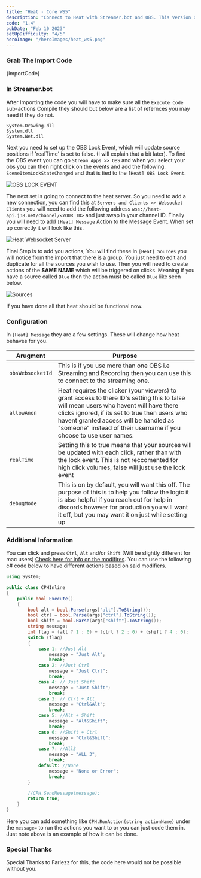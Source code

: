 ```yaml
---
title: "Heat - Core WS5"
description: "Connect to Heat with Streamer.bot and OBS. This Version only works with Websocket 5"
code: "1.4"
pubDate: "Feb 10 2023"
setUpDifficulty: "4/5"
heroImage: "/heroImages/heat_ws5.png"
---
```


### Grab The Import Code

<CopyButton>
{importCode}
</CopyButton>

### In Streamer.bot

After Importing the code you will have to make sure all the `Execute Code` sub-actions Compile they should but below are a list of refernces you may need if they do not.

```
System.Drawing.dll
System.dll
System.Net.dll
```

Next you need to set up the OBS Lock Event, which will update source positions if 'realTime' is set to false. (I will explain that a bit later). To find the OBS event you can go `Stream Apps >> OBS` and when you select your obs you can then right click on the events and add the following. `SceneItemLockStateChanged` and that is tied to the `[Heat] OBS Lock Event`.

![OBS LOCK EVENT](/buildImages/heat_core/LockEvent.png)

The next set is going to connect to the heat server. So you need to add a new connection, you can find this at `Servers and Clients >> Websocket Clients` you will need to add the following address `wss://heat-api.j38.net/channel/<YOUR ID>` and just swap in your channel ID. Finally you will need to add `[Heat] Message` Action to the Message Event. When set up correctly it will look like this.

![Heat Websocket Server](/buildImages/heat_core/heatWsClient.png)

Final Step is to add you actions, You will find these in `[Heat] Sources` you will notice from the import that there is a group. You just need to edit and duplicate for all the sources you wish to use. Then you will need to create actions of the **SAME NAME** which will be triggered on clicks. Meaning if you have a source called `Blue` then the action must be called `Blue` like seen below.

![Sources](/buildImages/heat_core/sources.png)

If you have done all that heat should be functional now.

### Configuration

In `[Heat] Message` they are a few settings. These will change how heat behaves for you. 

|Arugment|Purpose|
|---|---|
|`obsWebsocketId`| This is if you use more than one OBS i.e Streaming and Recording then you can use this to connect to the streaming one.|
|`allowAnon`| Heat requires the clicker (your viewers) to grant access to there ID's setting this to false will mean users who havent will have there clicks ignored, if its set to true then users who havent granted access will be handled as "someone" instead of their username if you choose to use user names.|
|`realTime`| Setting this to true means that your sources will be updated with each click, rather than with the lock event. This is not reccomented for high click volumes, false will just use the lock event|
|`debugMode`|This is on by default, you will want this off. The purpose of this is to help you follow the logic it is also helpful if you reach out for help in discords however for production you will want it off, but you may want it on just while setting up|

### Additional Information

You can click and press `Ctrl`, `Alt` and/or `Shift` (Will be slightly different for mac users)  [Check here for Info on the modifires](https://developer.mozilla.org/en-US/docs/Web/API/KeyboardEvent/getModifierState). You can use the following c# code below to have different actions based on said modifiers.

```cs
using System;

public class CPHInline
{
    public bool Execute()
    {
        bool alt = bool.Parse(args["alt"].ToString());
        bool ctrl = bool.Parse(args["ctrl"].ToString());
        bool shift = bool.Parse(args["shift"].ToString());
        string message;
        int flag = (alt ? 1 : 0) + (ctrl ? 2 : 0) + (shift ? 4 : 0);
        switch (flag)
        {
            case 1: //Just Alt
                message = "Just Alt";
                break;
            case 2: //Just Ctrl
                message = "Just Ctrl";
                break;
            case 4: // Just Shift
                message = "Just Shift";
                break;
            case 3: // Ctrl + Alt
                message = "Ctrl&Alt";
                break;
            case 5: //Alt + Shift
                message = "Alt&Shift";
                break;
            case 6: //Shift + Ctrl
                message = "Ctrl&Shift";
                break;
            case 7: //All3
                message = "ALL 3";
                break;
            default: //None
                message = "None or Error";
                break;
        }

        //CPH.SendMessage(message);
        return true;
    }
}

```

Here you can add something like `CPH.RunAction(string actionName)` under the `message=` to run the actions you want to or you can just code them in. Just note above is an example of how it can be done.

### Special Thanks

Special Thanks to Farlezz for this, the code here would not be possible without you.

